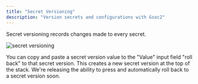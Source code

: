 ```yaml
---
title: "Secret Versioning"
description: "Version secrets and configurations with Gsoc2"
---
```


Secret versioning records changes made to every secret.

![secret versioning](../../images/secret-versioning.png)

<Note>
  You can copy and paste a secret version value to the "Value" input field "roll
  back" to that secret version. This creates a new secret version at the top of
  the stack. We're releasing the ability to press and automatically roll back to
  a secret version soon.
</Note>
